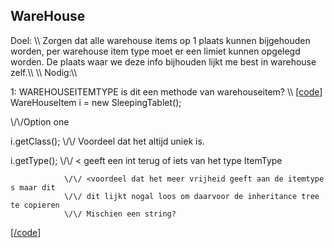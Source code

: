 == WareHouse ==

Doel: \\
Zorgen dat alle warehouse items op 1 plaats kunnen bijgehouden worden, per warehouse item type moet er een limiet kunnen opgelegd worden. De plaats waar we deze info bijhouden lijkt me best in warehouse zelf.\\
\\
Nodig:\\


1: WAREHOUSEITEMTYPE is dit een methode van warehouseitem? \\
[[[code]]]
WareHouseItem i = new SleepingTablet();

\/\/Option one

i.getClass(); \/\/  Voordeel dat het altijd uniek is.

i.getType(); \/\/ < geeft een int terug of iets van het type ItemType
             \/\/ <voordeel dat het meer vrijheid geeft aan de itemtypes maar dit 
             \/\/ dit lijkt nogal loos om daarvoor de inheritance tree te copieren
             \/\/ Mischien een string?

[[[/code]]]  